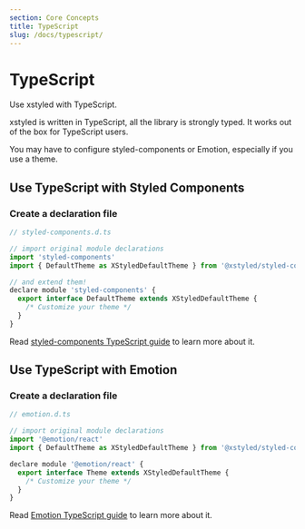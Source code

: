 ```yaml
---
section: Core Concepts
title: TypeScript
slug: /docs/typescript/
---
```


# TypeScript

Use xstyled with TypeScript.

<carbon-ad />

xstyled is written in TypeScript, all the library is strongly typed. It works out of the box for TypeScript users.

You may have to configure styled-components or Emotion, especially if you use a theme.

## Use TypeScript with Styled Components

### Create a declaration file

```js
// styled-components.d.ts

// import original module declarations
import 'styled-components'
import { DefaultTheme as XStyledDefaultTheme } from '@xstyled/styled-components'

// and extend them!
declare module 'styled-components' {
  export interface DefaultTheme extends XStyledDefaultTheme {
    /* Customize your theme */
  }
}
```

Read [styled-components TypeScript guide](https://styled-components.com/docs/api#typescript) to learn more about it.

## Use TypeScript with Emotion

### Create a declaration file

```js
// emotion.d.ts

// import original module declarations
import '@emotion/react'
import { DefaultTheme as XStyledDefaultTheme } from '@xstyled/styled-components'

declare module '@emotion/react' {
  export interface Theme extends XStyledDefaultTheme {
    /* Customize your theme */
  }
}
```

Read [Emotion TypeScript guide](https://emotion.sh/docs/typescript) to learn more about it.
